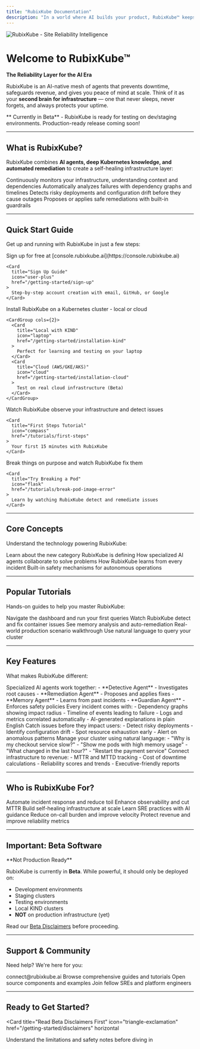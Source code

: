 ```yaml
---
title: "RubixKube Documentation"
description: "In a world where AI builds your product, RubixKube™ keeps it alive."
---
```


<Frame>
  <img
    style={{ borderRadius: '0.5rem' }}
    src="/images/talk-to-your-infra.png"
    alt="RubixKube - Site Reliability Intelligence"
  />
</Frame>

# Welcome to RubixKube™

**The Reliability Layer for the AI Era**

RubixKube is an AI-native mesh of agents that prevents downtime, safeguards revenue, and gives you peace of mind at scale. Think of it as your **second brain for infrastructure** — one that never sleeps, never forgets, and always protects your uptime.

<Info>
** Currently in Beta** - RubixKube is ready for testing on dev/staging environments. Production-ready release coming soon!
</Info>

---

## What is RubixKube?

RubixKube combines **AI agents, deep Kubernetes knowledge, and automated remediation** to create a self-healing infrastructure layer:

<CardGroup cols={2}>
  <Card title="Observes Like an SRE" icon="eye">
    Continuously monitors your infrastructure, understanding context and dependencies
  </Card>
  <Card title="Diagnoses Root Causes" icon="magnifying-glass">
    Automatically analyzes failures with dependency graphs and timelines
  </Card>
  <Card title="Prevents Incidents" icon="shield">
    Detects risky deployments and configuration drift before they cause outages
  </Card>
  <Card title="Fixes Issues Autonomously" icon="wand-magic-sparkles">
    Proposes or applies safe remediations with built-in guardrails
  </Card>
</CardGroup>

---

## Quick Start Guide

Get up and running with RubixKube in just a few steps:

<Steps>
  <Step title="Create Your Account">
    Sign up for free at [console.rubixkube.ai](https://console.rubixkube.ai)
    
    <Card
      title="Sign Up Guide"
      icon="user-plus"
      href="/getting-started/sign-up"
    >
      Step-by-step account creation with email, GitHub, or Google
    </Card>
  </Step>

  <Step title="Choose Your Installation Method">
    Install RubixKube on a Kubernetes cluster - local or cloud
    
    <CardGroup cols={2}>
      <Card
        title="Local with KIND"
        icon="laptop"
        href="/getting-started/installation-kind"
      >
        Perfect for learning and testing on your laptop
      </Card>
      <Card
        title="Cloud (AWS/GKE/AKS)"
        icon="cloud"
        href="/getting-started/installation-cloud"
      >
        Test on real cloud infrastructure (Beta)
      </Card>
    </CardGroup>
  </Step>

  <Step title="Start Monitoring">
    Watch RubixKube observe your infrastructure and detect issues
    
    <Card
      title="First Steps Tutorial"
      icon="compass"
      href="/tutorials/first-steps"
    >
      Your first 15 minutes with RubixKube
    </Card>
  </Step>

  <Step title="See It in Action">
    Break things on purpose and watch RubixKube fix them
    
    <Card
      title="Try Breaking a Pod"
      icon="flask"
      href="/tutorials/break-pod-image-error"
    >
      Learn by watching RubixKube detect and remediate issues
    </Card>
  </Step>
</Steps>

---

## Core Concepts

Understand the technology powering RubixKube:

<CardGroup cols={2}>
  <Card
    title="Site Reliability Intelligence (SRI)"
    icon="brain"
    href="/concepts/what-is-sri"
  >
    Learn about the new category RubixKube is defining
  </Card>
  <Card
    title="Agent Mesh Architecture"
    icon="diagram-project"
    href="/concepts/agent-mesh"
  >
    How specialized AI agents collaborate to solve problems
  </Card>
  <Card
    title="Memory Engine"
    icon="database"
    href="/concepts/memory-engine"
  >
    How RubixKube learns from every incident
  </Card>
  <Card
    title="Safety Guardrails"
    icon="shield-halved"
    href="/concepts/guardrails"
  >
    Built-in safety mechanisms for autonomous operations
  </Card>
</CardGroup>

---

## Popular Tutorials

Hands-on guides to help you master RubixKube:

<CardGroup cols={3}>
  <Card
    title="First Steps"
    icon="shoe-prints"
    href="/tutorials/first-steps"
  >
    Navigate the dashboard and run your first queries
  </Card>
  <Card
    title="Fix ImagePullBackOff"
    icon="image"
    href="/tutorials/break-pod-image-error"
  >
    Watch RubixKube detect and fix container issues
  </Card>
  <Card
    title="Fix OOMKilled Pods"
    icon="memory"
    href="/tutorials/break-pod-memory-oom"
  >
    See memory analysis and auto-remediation
  </Card>
  <Card
    title="RubixKube in Action"
    icon="play"
    href="/tutorials/rubixkube-in-action"
  >
    Real-world production scenario walkthrough
  </Card>
  <Card
    title="Talk to Your Infrastructure"
    icon="comments"
    href="/tutorials/talk-to-infra"
  >
    Use natural language to query your cluster
  </Card>
</CardGroup>

---

## Key Features

What makes RubixKube different:

<AccordionGroup>
  <Accordion title=" AI-Native Agent Mesh" icon="network-wired">
    Specialized AI agents work together:
    - **Detective Agent** - Investigates root causes
    - **Remediation Agent** - Proposes and applies fixes
    - **Memory Agent** - Learns from past incidents
    - **Guardian Agent** - Enforces safety policies
  </Accordion>

  <Accordion title=" Evidence-Linked Root Cause Analysis" icon="magnifying-glass-chart">
    Every incident comes with:
    - Dependency graphs showing impact radius
    - Timeline of events leading to failure
    - Logs and metrics correlated automatically
    - AI-generated explanations in plain English
  </Accordion>

  <Accordion title=" Predictive Failure Prevention" icon="triangle-exclamation">
    Catch issues before they impact users:
    - Detect risky deployments
    - Identify configuration drift
    - Spot resource exhaustion early
    - Alert on anomalous patterns
  </Accordion>

  <Accordion title=" Conversational Infrastructure Control" icon="message">
    Manage your cluster using natural language:
    - "Why is my checkout service slow?"
    - "Show me pods with high memory usage"
    - "What changed in the last hour?"
    - "Restart the payment service"
  </Accordion>

  <Accordion title=" Business Impact Metrics" icon="chart-line">
    Connect infrastructure to revenue:
    - MTTR and MTTD tracking
    - Cost of downtime calculations
    - Reliability scores and trends
    - Executive-friendly reports
  </Accordion>
</AccordionGroup>

---

## Who is RubixKube For?

<CardGroup cols={3}>
  <Card title="DevOps Engineers" icon="server">
    Automate incident response and reduce toil
  </Card>
  <Card title="Site Reliability Engineers" icon="gauge">
    Enhance observability and cut MTTR
  </Card>
  <Card title="Platform Engineers" icon="layer-group">
    Build self-healing infrastructure at scale
  </Card>
  <Card title="Junior Developers" icon="graduation-cap">
    Learn SRE practices with AI guidance
  </Card>
  <Card title="Engineering Managers" icon="users">
    Reduce on-call burden and improve velocity
  </Card>
  <Card title="CTOs & VPs" icon="briefcase">
    Protect revenue and improve reliability metrics
  </Card>
</CardGroup>

---

## Important: Beta Software

<Warning>
**Not Production Ready**

RubixKube is currently in **Beta**. While powerful, it should only be deployed on:
-  Development environments
-  Staging clusters  
-  Testing environments
-  Local KIND clusters
-  **NOT** on production infrastructure (yet)

Read our [Beta Disclaimers](/getting-started/disclaimers) before proceeding.
</Warning>

---

## Support & Community

Need help? We're here for you:

<CardGroup cols={2}>
  <Card title="Email Support" icon="envelope">
    connect@rubixkube.ai
  </Card>
  <Card title="Documentation" icon="book">
    Browse comprehensive guides and tutorials
  </Card>
  <Card title="GitHub" icon="github" href="https://github.com/rubixkube-io">
    Open source components and examples
  </Card>
  <Card title="Community Slack" icon="slack">
    Join fellow SREs and platform engineers
  </Card>
</CardGroup>

---

## Ready to Get Started?

<Card
  title="Read Beta Disclaimers First"
  icon="triangle-exclamation"
  href="/getting-started/disclaimers"
  horizontal
>
  Understand the limitations and safety notes before diving in
</Card>
